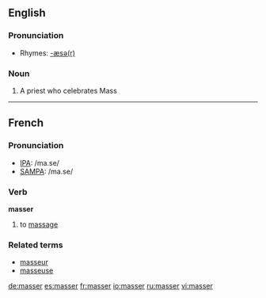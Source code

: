 ==English==

===Pronunciation===
*Rhymes: [[Rhymes:English:-æsə(r)|-æsə(r)]]

===Noun===
{{en-noun}}

# {{obsolete}} A priest who celebrates Mass

----

==French==

===Pronunciation===
*[[w:IPA|IPA]]: /ma.se/
*[[w:SAMPA|SAMPA]]: /ma.se/

===Verb===
'''masser'''

# to [[massage]]

===Related terms===
*[[masseur]]
*[[masseuse]]

[[de:masser]]
[[es:masser]]
[[fr:masser]]
[[io:masser]]
[[ru:masser]]
[[vi:masser]]
